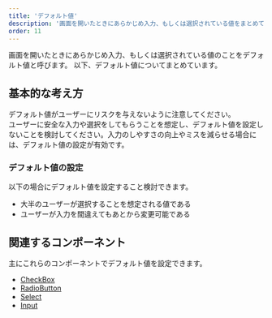 ```yaml
---
title: 'デフォルト値'
description: '画面を開いたときにあらかじめ入力、もしくは選択されている値をまとめています。'
order: 11
---
```

画面を開いたときにあらかじめ入力、もしくは選択されている値のことをデフォルト値と呼びます。
以下、デフォルト値についてまとめています。


## 基本的な考え方
デフォルト値がユーザーにリスクを与えないように注意してください。    
ユーザーに安全な入力や選択をしてもらうことを想定し、デフォルト値を設定しないことを検討してください。入力のしやすさの向上やミスを減らせる場合には、デフォルト値の設定が有効です。

### デフォルト値の設定
以下の場合にデフォルト値を設定すること検討できます。
- 大半のユーザーが選択することを想定される値である
- ユーザーが入力を間違えてもあとから変更可能である

## 関連するコンポーネント
主にこれらのコンポーネントでデフォルト値を設定できます。

- [CheckBox](/products/components/check-box/#h2-3)
- [RadioButton](/products/components/radio-button/#h2-2)
- [Select](/products/components/select/#h2-1)
- [Input](/products/components/input/#h2-4)